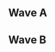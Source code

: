 {{DISPLAYTITLE:Norcal Validated 2: Singles Pools}}{{tabs static
|name1=Overview
|link1=Norcal_Validated/2
|name2=Singles Pools
|link2=Norcal_Validated/2/Singles Pools
|name3=Singles Bracket
|link3=Norcal_Validated/2/Singles_Bracket
|name4=Doubles Bracket
|link4=Norcal_Validated/2/Doubles_Bracket
|This=2
}}
==Wave A==
{{Box|start|padding=2em}}
{{HiddenSort|===A1===}}
{{GroupTableStart |Bracket A1|width=240px}}
{{GroupTableSlot|dizzkidboogie|flag=us|win_m=4|lose_m=0|place=1|bg=up|go={{advance|Norcal_Validated/2/Singles_Bracket#Winners Bracket}}}}
{{GroupTableSlot|Frotaz|flag=us|win_m=4|lose_m=1|place=2|bg=stay|go={{advance|Norcal_Validated/2/Singles_Bracket#Losers_Bracket}}}}
{{GroupTableSlot|Cactuar|flag=us|win_m=3|lose_m=1|place=2|bg=stay|go={{advance|Norcal_Validated/2/Singles_Bracket#Losers_Bracket}}}}
{{GroupTableSlot|Goose|flag=us|win_m=3|lose_m=2|place=4|bg=down}}
{{GroupTableSlot|Ahmad|flag=us|win_m=3|lose_m=2|place=5|bg=down}}
{{GroupTableSlot|GME|flag=us|win_m=3|lose_m=2|place=5|bg=down}}
{{GroupTableSlot|ccdm|flag=us|win_m=3|lose_m=2|place=7|bg=down}}
{{GroupTableSlot|Commissioner Gordon|flag=us|win_m=3|lose_m=2|place=7|bg=down}}
{{GroupTableSlot|Elliot|flag=us|win_m=2|lose_m=2|place=9|bg=down}}
{{GroupTableSlot|Vent|flag=us|win_m=2|lose_m=2|place=9|bg=down}}
{{GroupTableSlot|The Trashman|flag=us|win_m=1|lose_m=2|place=9|bg=down}}
{{GroupTableSlot|Kyza|flag=us|win_m=1|lose_m=2|place=9|bg=down}}
{{GroupTableSlot|dgrzy56|flag=us|win_m=1|lose_m=2|place=13|bg=down}}
{{GroupTableSlot|Pawl|flag=us|win_m=1|lose_m=2|place=13|bg=down}}
{{GroupTableSlot|Martel|flag=us|win_m=0|lose_m=2|place=13|bg=down}}
{{GroupTableSlot|Kaetan|flag=us|win_m=0|lose_m=2|place=13|bg=down}}
{{GroupTableSlot|Miles|flag=us|win_m=0|lose_m=2|place=17|bg=down}}
{{GroupTableSlot|EnanoGee|flag=us|win_m=0|lose_m=2|place=17|bg=down}}
{{GroupTableSlot|Stratos|flag=|win_m=0|lose_m=2|place=17|bg=down}}
{{GroupTableEnd}}
{{Box|break|padding=2em}}

{{HiddenSort|===A2===}}
{{GroupTableStart |Bracket A2|width=240px}}
{{GroupTableSlot|gaR|flag=us|win_m=3|lose_m=0|place=1|bg=up|go={{advance|Norcal_Validated/2/Singles_Bracket#Winners Bracket}}}}
{{GroupTableSlot|Young Traplord|flag=us|win_m=5|lose_m=1|place=2|bg=stay|go={{advance|Norcal_Validated/2/Singles_Bracket#Losers_Bracket}}}}
{{GroupTableSlot|Imyt|flag=us|win_m=3|lose_m=1|place=2|bg=stay|go={{advance|Norcal_Validated/2/Singles_Bracket#Losers_Bracket}}}}
{{GroupTableSlot|Suzarya|flag=us|win_m=3|lose_m=2|place=4|bg=down}}
{{GroupTableSlot|JAMEPS|flag=us|win_m=3|lose_m=2|place=5|bg=down}}
{{GroupTableSlot|Ace|flag=us|win_m=2|lose_m=2|place=5|bg=down}}
{{GroupTableSlot|NathanSandwich|flag=us|win_m=2|lose_m=2|place=7|bg=down}}
{{GroupTableSlot|SlugNasty|flag=us|win_m=2|lose_m=2|place=7|bg=down}}
{{GroupTableSlot|CrazyOtamatoneKid249|flag=us|win_m=1|lose_m=2|place=9|bg=down}}
{{GroupTableSlot|Smilotron|flag=us|win_m=1|lose_m=2|place=9|bg=down}}
{{GroupTableSlot|mar|flag=us|win_m=1|lose_m=2|place=9|bg=down}}
{{GroupTableSlot|Iowndisgam|flag=us|win_m=0|lose_m=2|place=9|bg=down}}
{{GroupTableSlot|Inspector Gadget|flag=us|win_m=0|lose_m=2|place=13|bg=down}}
{{GroupTableSlot|Sizzle|flag=us|win_m=0|lose_m=2|place=13|bg=down}}
{{GroupTableSlot|GreenPeach|flag=us|win_m=0|lose_m=2|place=13|bg=down}}
{{GroupTableEnd}}
{{Box|break|padding=2em}}

{{HiddenSort|===A3===}}
{{GroupTableStart |Bracket A3|width=240px}}
{{GroupTableSlot|Laudandus|flag=us|win_m=4|lose_m=0|place=1|bg=up|go={{advance|Norcal_Validated/2/Singles_Bracket#Winners Bracket}}}}
{{GroupTableSlot|Groovy Green Hat|flag=us|win_m=4|lose_m=1|place=2|bg=stay|go={{advance|Norcal_Validated/2/Singles_Bracket#Losers_Bracket}}}}
{{GroupTableSlot|Darrell|flag=us|win_m=3|lose_m=1|place=2|bg=stay|go={{advance|Norcal_Validated/2/Singles_Bracket#Losers_Bracket}}}}
{{GroupTableSlot|Kenji|flag=us|win_m=3|lose_m=2|place=4|bg=down}}
{{GroupTableSlot|Vitari|flag=us|win_m=3|lose_m=2|place=5|bg=down}}
{{GroupTableSlot|Kalas|flag=us|win_m=3|lose_m=2|place=5|bg=down}}
{{GroupTableSlot|Buttlet|flag=us|win_m=3|lose_m=2|place=7|bg=down}}
{{GroupTableSlot|asianson|flag=us|win_m=2|lose_m=2|place=7|bg=down}}
{{GroupTableSlot|Maybe|flag=us|win_m=2|lose_m=2|place=9|bg=down}}
{{GroupTableSlot|Winslo|flag=us|win_m=1|lose_m=2|place=9|bg=down}}
{{GroupTableSlot|Rap!d|flag=us|win_m=1|lose_m=2|place=9|bg=down}}
{{GroupTableSlot|Real Dingoes|flag=us|win_m=1|lose_m=2|place=9|bg=down}}
{{GroupTableSlot|Gargito|flag=us|win_m=0|lose_m=2|place=13|bg=down}}
{{GroupTableSlot|ZemCitrus|flag=us|win_m=0|lose_m=2|place=13|bg=down}}
{{GroupTableSlot|D'Comboz|flag=us|win_m=0|lose_m=2|place=13|bg=down}}
{{GroupTableSlot|1grabman|flag=us|win_m=0|lose_m=2|place=13|bg=down}}
{{GroupTableSlot|HeyKyle|flag=us|win_m=0|lose_m=2|place=17|bg=down}}
{{GroupTableEnd}}
{{Box|break|padding=2em}}

{{HiddenSort|===A4===}}
{{GroupTableStart |Bracket A4|width=240px}}
{{GroupTableSlot|Chris Best|flag=us|win_m=4|lose_m=0|place=1|bg=up|go={{advance|Norcal_Validated/2/Singles_Bracket#Winners Bracket}}}}
{{GroupTableSlot|Spark|flag=us|win_m=4|lose_m=1|place=2|bg=stay|go={{advance|Norcal_Validated/2/Singles_Bracket#Losers_Bracket}}}}
{{GroupTableSlot|DiplomaticTucan|flag=us|win_m=3|lose_m=1|place=2|bg=stay|go={{advance|Norcal_Validated/2/Singles_Bracket#Losers_Bracket}}}}
{{GroupTableSlot|Bryan|flag=us|win_m=3|lose_m=2|place=4|bg=down}}
{{GroupTableSlot|NINTENDOKING|flag=us|win_m=3|lose_m=2|place=5|bg=down}}
{{GroupTableSlot|Kevbot|flag=us|win_m=3|lose_m=2|place=5|bg=down}}
{{GroupTableSlot|Treble|flag=us|win_m=3|lose_m=2|place=7|bg=down}}
{{GroupTableSlot|Mova|flag=us|win_m=2|lose_m=2|place=7|bg=down}}
{{GroupTableSlot|CaptainFalco|flag=us|win_m=2|lose_m=2|place=9|bg=down}}
{{GroupTableSlot|C4D|flag=us|win_m=1|lose_m=2|place=9|bg=down}}
{{GroupTableSlot|Composer|flag=us|win_m=1|lose_m=2|place=9|bg=down}}
{{GroupTableSlot|Weston|flag=us|win_m=1|lose_m=2|place=9|bg=down}}
{{GroupTableSlot|JAMS|flag=us|win_m=1|lose_m=2|place=13|bg=down}}
{{GroupTableSlot|Donboss|flag=us|win_m=1|lose_m=2|place=13|bg=down}}
{{GroupTableSlot|Jakester|flag=us|win_m=0|lose_m=2|place=13|bg=down}}
{{GroupTableSlot|Light|flag=us|win_m=0|lose_m=2|place=13|bg=down}}
{{GroupTableSlot|Megaman|flag=us|win_m=0|lose_m=2|place=17|bg=down}}
{{GroupTableSlot|The Dang|flag=us|win_m=0|lose_m=2|place=17|bg=down}}
{{GroupTableEnd}}
{{Box|end}}

==Wave B==
{{Box|start|padding=2em}}
{{HiddenSort|===B1===}}
{{GroupTableStart |Bracket B1|width=240px}}
{{GroupTableSlot|SFAT|flag=us|win_m=4|lose_m=0|place=1|bg=up|go={{advance|Norcal_Validated/2/Singles_Bracket#Winners Bracket}}}}
{{GroupTableSlot|Mooninite|flag=us|win_m=4|lose_m=1|place=2|bg=stay|go={{advance|Norcal_Validated/2/Singles_Bracket#Losers_Bracket}}}}
{{GroupTableSlot|Phil|flag=us|win_m=3|lose_m=1|place=2|bg=stay|go={{advance|Norcal_Validated/2/Singles_Bracket#Losers_Bracket}}}}
{{GroupTableSlot|Arcadia|flag=us|win_m=3|lose_m=2|place=4|bg=down}}
{{GroupTableSlot|The Roster|flag=us|win_m=3|lose_m=2|place=5|bg=down}}
{{GroupTableSlot|Pastabilities|flag=us|win_m=3|lose_m=2|place=5|bg=down}}
{{GroupTableSlot|PoeFire|flag=us|win_m=3|lose_m=2|place=7|bg=down}}
{{GroupTableSlot|NaCl|flag=us|win_m=2|lose_m=2|place=7|bg=down}}
{{GroupTableSlot|A.C Surreal|flag=us|win_m=2|lose_m=2|place=9|bg=down}}
{{GroupTableSlot|Trev|flag=us|win_m=2|lose_m=2|place=9|bg=down}}
{{GroupTableSlot|Jib|flag=us|win_m=2|lose_m=2|place=9|bg=down}}
{{GroupTableSlot|Mao|flag=us|win_m=1|lose_m=2|place=9|bg=down}}
{{GroupTableSlot|Lispy|flag=us|win_m=1|lose_m=2|place=13|bg=down}}
{{GroupTableSlot|Shy|flag=us|win_m=1|lose_m=2|place=13|bg=down}}
{{GroupTableSlot|Lefty|flag=us|win_m=1|lose_m=2|place=13|bg=down}}
{{GroupTableSlot|Jet|flag=us|win_m=1|lose_m=2|place=13|bg=down}}
{{GroupTableSlot|Toast|flag=us|win_m=0|lose_m=2|place=17|bg=down}}
{{GroupTableSlot|Synk|flag=us|win_m=0|lose_m=2|place=17|bg=down}}
{{GroupTableSlot|Corduroy|flag=us|win_m=0|lose_m=2|place=17|bg=down}}
{{GroupTableSlot|MADgood|flag=us|win_m=0|lose_m=2|place=17|bg=down}}
{{GroupTableEnd}}
{{Box|break|padding=2em}}

{{HiddenSort|===B2===}}
{{GroupTableStart |Bracket B2|width=240px}}
{{GroupTableSlot|Nintendude|flag=us|win_m=4|lose_m=0|place=1|bg=up|go={{advance|Norcal_Validated/2/Singles_Bracket#Winners Bracket}}}}
{{GroupTableSlot|Rocky|flag=us|win_m=4|lose_m=1|place=2|bg=stay|go={{advance|Norcal_Validated/2/Singles_Bracket#Losers_Bracket}}}}
{{GroupTableSlot|ycz6|flag=us|win_m=3|lose_m=1|place=2|bg=stay|go={{advance|Norcal_Validated/2/Singles_Bracket#Losers_Bracket}}}}
{{GroupTableSlot|Admiral|flag=us|win_m=3|lose_m=2|place=4|bg=down}}
{{GroupTableSlot|Panic|flag=us|win_m=5|lose_m=2|place=5|bg=down}}
{{GroupTableSlot|Umarth|flag=us|win_m=3|lose_m=2|place=5|bg=down}}
{{GroupTableSlot|BranChamp|flag=us|win_m=3|lose_m=2|place=7|bg=down}}
{{GroupTableSlot|khale|flag=us|win_m=2|lose_m=2|place=7|bg=down}}
{{GroupTableSlot|Malicious|flag=us|win_m=2|lose_m=2|place=9|bg=down}}
{{GroupTableSlot|JizzGoblin69|flag=us|win_m=2|lose_m=2|place=9|bg=down}}
{{GroupTableSlot|Zoap|flag=us|win_m=1|lose_m=2|place=9|bg=down}}
{{GroupTableSlot|Ol' Dirty Smashtard|flag=us|win_m=1|lose_m=2|place=9|bg=down}}
{{GroupTableSlot|F12|flag=us|win_m=2|lose_m=2|place=13|bg=down}}
{{GroupTableSlot|Power Kevin|flag=us|win_m=1|lose_m=2|place=13|bg=down}}
{{GroupTableSlot|Ultraman|flag=us|win_m=1|lose_m=2|place=13|bg=down}}
{{GroupTableSlot|Steez|flag=us|win_m=1|lose_m=2|place=13|bg=down}}
{{GroupTableSlot|4 am|flag=us|win_m=0|lose_m=2|place=17|bg=down}}
{{GroupTableSlot|SDK?!|flag=us|win_m=0|lose_m=2|place=17|bg=down}}
{{GroupTableSlot|Reyond|flag=us|win_m=0|lose_m=2|place=17|bg=down}}
{{GroupTableSlot|QT 3.14|flag=us|win_m=0|lose_m=2|place=17|bg=down}}
{{GroupTableSlot|Slyco|flag=us|win_m=0|lose_m=2|place=17|bg=down}}
{{GroupTableEnd}}
{{Box|break|padding=2em}}

{{HiddenSort|===B3===}}
{{GroupTableStart |Bracket B3|width=240px}}
{{GroupTableSlot|Ralph|flag=us|win_m=3|lose_m=0|place=1|bg=up|go={{advance|Norcal_Validated/2/Singles_Bracket#Winners Bracket}}}}
{{GroupTableSlot|True Dong|flag=us|win_m=5|lose_m=1|place=2|bg=stay|go={{advance|Norcal_Validated/2/Singles_Bracket#Losers_Bracket}}}}
{{GroupTableSlot|Dr. Z|flag=us|win_m=3|lose_m=1|place=2|bg=stay|go={{advance|Norcal_Validated/2/Singles_Bracket#Losers_Bracket}}}}
{{GroupTableSlot|boback|flag=us|win_m=3|lose_m=2|place=4|bg=down}}
{{GroupTableSlot|Carcosa|flag=us|win_m=3|lose_m=2|place=5|bg=down}}
{{GroupTableSlot|Mikkuz|flag=us|win_m=2|lose_m=2|place=5|bg=down}}
{{GroupTableSlot|Bertbusdriver|flag=us|win_m=2|lose_m=2|place=7|bg=down}}
{{GroupTableSlot|Eden|flag=ca|win_m=2|lose_m=2|place=7|bg=down}}
{{GroupTableSlot|grandma Dan|flag=us|win_m=1|lose_m=2|place=9|bg=down}}
{{GroupTableSlot|BAir|flag=us|win_m=1|lose_m=2|place=9|bg=down}}
{{GroupTableSlot|michaelmichaelmotorcycle|flag=us|win_m=1|lose_m=2|place=9|bg=down}}
{{GroupTableSlot|dad|flag=us|win_m=0|lose_m=2|place=9|bg=down}}
{{GroupTableSlot|e102y|flag=us|win_m=0|lose_m=2|place=13|bg=down}}
{{GroupTableSlot|Phoenix|flag=us|win_m=0|lose_m=2|place=13|bg=down}}
{{GroupTableSlot|Lunapresso|flag=us|win_m=0|lose_m=2|place=13|bg=down}}
{{GroupTableEnd}}
{{Box|break|padding=2em}}

{{HiddenSort|===B4===}}
{{GroupTableStart |Bracket B4|width=240px}}
{{GroupTableSlot|Azusa|flag=us|win_m=4|lose_m=0|place=1|bg=up|go={{advance|Norcal_Validated/2/Singles_Bracket#Winners Bracket}}}}
{{GroupTableSlot|Reno|flag=us|win_m=4|lose_m=1|place=2|bg=stay|go={{advance|Norcal_Validated/2/Singles_Bracket#Losers_Bracket}}}}
{{GroupTableSlot|Machiavelli|flag=us|win_m=3|lose_m=1|place=2|bg=stay|go={{advance|Norcal_Validated/2/Singles_Bracket#Losers_Bracket}}}}
{{GroupTableSlot|drewgong|flag=us|win_m=4|lose_m=2|place=4|bg=down}}
{{GroupTableSlot|Rymo|flag=us|win_m=3|lose_m=2|place=5|bg=down}}
{{GroupTableSlot|Cyan|flag=us|win_m=2|lose_m=2|place=5|bg=down}}
{{GroupTableSlot|Deenuna|flag=us|win_m=3|lose_m=2|place=7|bg=down}}
{{GroupTableSlot|Luan|flag=us|win_m=2|lose_m=2|place=7|bg=down}}
{{GroupTableSlot|Zhyrri|flag=us|win_m=1|lose_m=2|place=9|bg=down}}
{{GroupTableSlot|blargh257|flag=us|win_m=1|lose_m=2|place=9|bg=down}}
{{GroupTableSlot|Maverick|flag=us|win_m=1|lose_m=2|place=9|bg=down}}
{{GroupTableSlot|Jayson|flag=us|win_m=1|lose_m=2|place=9|bg=down}}
{{GroupTableSlot|Lardarius|flag=us|win_m=1|lose_m=2|place=13|bg=down}}
{{GroupTableSlot|Redcoat|flag=us|win_m=0|lose_m=2|place=13|bg=down}}
{{GroupTableSlot|Ivayne|flag=us|win_m=0|lose_m=2|place=13|bg=down}}
{{GroupTableSlot|fearlesscaboos|flag=us|win_m=0|lose_m=2|place=13|bg=down}}
{{GroupTableSlot|MintyCinnamon|flag=us|win_m=0|lose_m=2|place=17|bg=down}}
{{GroupTableEnd}}
{{Box|end}}
